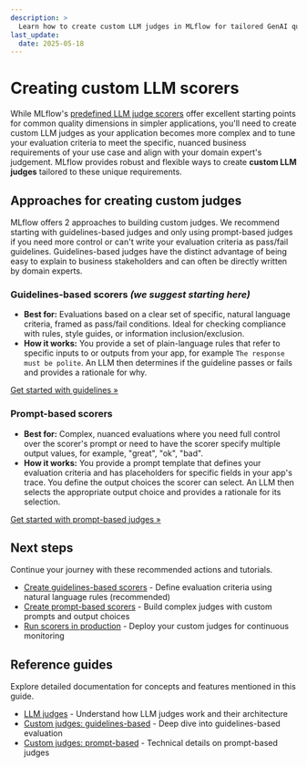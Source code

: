 ```yaml
---
description: >
  Learn how to create custom LLM judges in MLflow for tailored GenAI quality assessments.
last_update:
  date: 2025-05-18
---
```


# Creating custom LLM scorers

While MLflow's [predefined LLM judge scorers](/genai/eval-monitor/predefined-judge-scorers) offer excellent starting points for common quality dimensions in simpler applications, you'll need to create custom LLM judges as your application becomes more complex and to tune your evaluation criteria to meet the specific, nuanced business requirements of your use case and align with your domain expert's judgement. MLflow provides robust and flexible ways to create **custom LLM judges** tailored to these unique requirements.

## Approaches for creating custom judges

MLflow offers 2 approaches to building custom judges. We recommend starting with guidelines-based judges and only using prompt-based judges if you need more control or can't write your evaluation criteria as pass/fail guidelines. Guidelines-based judges have the distinct advantage of being easy to explain to business stakeholders and can often be directly written by domain experts.

### Guidelines-based scorers _(we suggest starting here)_

- **Best for:** Evaluations based on a clear set of specific, natural language criteria, framed as pass/fail conditions. Ideal for checking compliance with rules, style guides, or information inclusion/exclusion.
- **How it works:** You provide a set of plain-language rules that refer to specific inputs to or outputs from your app, for example `The response must be polite`. An LLM then determines if the guideline passes or fails and provides a rationale for why.

[Get started with guidelines &raquo;](/genai/eval-monitor/custom-judge/meets-guidelines)

### Prompt-based scorers

- **Best for:** Complex, nuanced evaluations where you need full control over the scorer's prompt or need to have the scorer specify multiple output values, for example, "great", "ok", "bad".
- **How it works:** You provide a prompt template that defines your evaluation criteria and has placeholders for specific fields in your app's trace. You define the output choices the scorer can select. An LLM then selects the appropriate output choice and provides a rationale for its selection.

[Get started with prompt-based judges &raquo;](/genai/eval-monitor/custom-judge/create-prompt-judge)

## Next steps

Continue your journey with these recommended actions and tutorials.

- [Create guidelines-based scorers](/genai/eval-monitor/custom-judge/meets-guidelines) - Define evaluation criteria using natural language rules (recommended)
- [Create prompt-based scorers](/genai/eval-monitor/custom-judge/create-prompt-judge) - Build complex judges with custom prompts and output choices
- [Run scorers in production](/genai/eval-monitor/run-scorer-in-prod) - Deploy your custom judges for continuous monitoring

## Reference guides

Explore detailed documentation for concepts and features mentioned in this guide.

- [LLM judges](/genai/eval-monitor/concepts/judges/index) - Understand how LLM judges work and their architecture
- [Custom judges: guidelines-based](/genai/eval-monitor/concepts/judges/guidelines) - Deep dive into guidelines-based evaluation
- [Custom judges: prompt-based](/genai/eval-monitor/concepts/judges/prompt-based-judge) - Technical details on prompt-based judges
